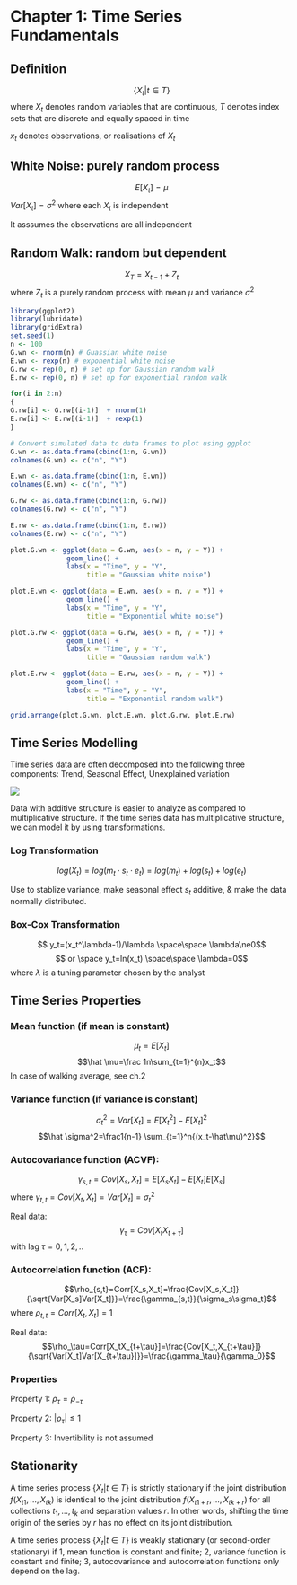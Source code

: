 # Chapter 1: Time Series Fundamentals

## Definition
$$\{X_t|t\in T \}$$
where $X_t$ denotes random variables that are continuous, $T$ denotes index sets that are discrete and equally spaced in time

$x_t$ denotes observations, or realisations of $X_t$


## White Noise: purely random process

$$E[X_t]=\mu$$
$Var[X_t]=\sigma^2$ where each $X_t$ is independent

It asssumes the observations are all independent


## Random Walk: random but dependent
$$ X_T = X_{t-1} +Z_t$$
where $Z_t$ is a purely random process with mean $\mu$ and variance $\sigma^2$

```r
library(ggplot2)
library(lubridate)
library(gridExtra)
set.seed(1)
n <- 100
G.wn <- rnorm(n) # Guassian white noise
E.wn <- rexp(n) # exponential white noise
G.rw <- rep(0, n) # set up for Gaussian random walk
E.rw <- rep(0, n) # set up for exponential random walk

for(i in 2:n)
{
G.rw[i] <- G.rw[(i-1)]  + rnorm(1)
E.rw[i] <- E.rw[(i-1)]  + rexp(1)
}

# Convert simulated data to data frames to plot using ggplot
G.wn <- as.data.frame(cbind(1:n, G.wn))
colnames(G.wn) <- c("n", "Y")

E.wn <- as.data.frame(cbind(1:n, E.wn))
colnames(E.wn) <- c("n", "Y")

G.rw <- as.data.frame(cbind(1:n, G.rw))
colnames(G.rw) <- c("n", "Y")

E.rw <- as.data.frame(cbind(1:n, E.rw))
colnames(E.rw) <- c("n", "Y")

plot.G.wn <- ggplot(data = G.wn, aes(x = n, y = Y)) +
              geom_line() +
              labs(x = "Time", y = "Y",
                   title = "Gaussian white noise") 

plot.E.wn <- ggplot(data = E.wn, aes(x = n, y = Y)) +
              geom_line() +
              labs(x = "Time", y = "Y",
                   title = "Exponential white noise") 

plot.G.rw <- ggplot(data = G.rw, aes(x = n, y = Y)) +
              geom_line() +
              labs(x = "Time", y = "Y",
                   title = "Gaussian random walk") 

plot.E.rw <- ggplot(data = E.rw, aes(x = n, y = Y)) +
              geom_line() +
              labs(x = "Time", y = "Y",
                   title = "Exponential random walk") 

grid.arrange(plot.G.wn, plot.E.wn, plot.G.rw, plot.E.rw)
```
## Time Series Modelling

Time series data are often decomposed into the following three components: Trend, Seasonal Effect, Unexplained variation

![](chpt1_plot7.png)

Data with additive structure is easier to analyze as compared to multiplicative structure. If the time series data has multiplicative structure, we can model it by using transformations.

### Log Transformation

$$log(X_t)=log(m_t\cdot s_t\cdot e_t)=log(m_t)+log(s_t)+log(e_t)$$

Use to stablize variance, make seasonal effect $s_t$ additive, & make the data normally distributed.

### Box-Cox Transformation

$$ y_t=(x_t^\lambda-1)/\lambda \space\space \lambda\ne0$$
$$ or \space y_t=ln(x_t) \space\space \lambda=0$$
where $\lambda$ is a tuning parameter chosen by the analyst

## Time Series Properties

### Mean function (if mean is constant)
$$\mu_t=E[X_t]$$
$$\hat \mu=\frac 1n\sum_{t=1}^{n}x_t$$
In case of walking average, see ch.2

### Variance function (if variance is constant)
$$\sigma_t^2=Var[X_t]=E[X_t^2]-E[X_t]^2$$
$$\hat \sigma^2=\frac1{n-1} \sum_{t=1}^n{(x_t-\hat\mu)^2}$$

### Autocovariance function (ACVF): 
$$\gamma_{s,t}=Cov[X_s,X_t]=E[X_sX_t]-E[X_t]E[X_s]$$
where $\gamma_{t,t}=Cov[X_t,X_t]=Var[X_t]=\sigma_t^2$

Real data:
$$\gamma_\tau=Cov[X_tX_{t+\tau}]$$ with lag $\tau=0,1,2,..$

### Autocorrelation function (ACF):
$$\rho_{s,t}=Corr[X_s,X_t]=\frac{Cov[X_s,X_t]}{\sqrt{Var[X_s]Var[X_t]}}=\frac{\gamma_{s,t}}{\sigma_s\sigma_t}$$
where $\rho_{t,t}=Corr[X_t,X_t]=1$

Real data:
$$\rho_\tau=Corr[X_tX_{t+\tau}]=\frac{Cov[X_t,X_{t+\tau}]}{\sqrt{Var[X_t]Var[X_{t+\tau}]}}=\frac{\gamma_\tau}{\gamma_0}$$

### Properties
Property 1: $\rho_\tau=\rho_{-\tau}$ 

Property 2: $|\rho_\tau|\leq1$ 

Property 3: Invertibility is not assumed

## Stationarity

A time series process $\{X_t|t\in T\}$ is strictly stationary if the joint distribution $f(X_{t1},...,X_{tk})$ is identical to the joint distribution $f(X_{t1+r},...,X_{tk+r})$ for all collections $t_1,...,t_k$ and separation values $r$. In other words, shifting the time origin of the series by $r$ has no effect on its joint distribution.


A time series process $\{X_t|t\in T\}$ is weakly stationary (or second-order stationary) if 1, mean function is constant and finite; 2, variance function is constant and finite; 3, autocovariance and autocorrelation functions only depend on the lag.

